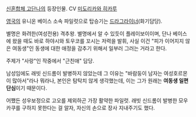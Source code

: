 [[신혼합체 고단나]]의 등장인물.
CV [[미도리카와 히카루]]

[[영국]]의 유니온 베이스 소속 파일럿으로 탑승기는 [[드라그라이너]](화기담당).

별명은 화려한(여성전용) 격추왕. 별명에서 알 수 있듯이 플레이보이이며, 단나 베이스에 왔을 때도 바로 하야시와 토우코를 꼬시는 저력을 발휘, 사실 이건 "피가 이어지지 않은 여동생"인 동생에 대한 애정을 감추기 위해서 일부러 그러는 거라고 한다.

주제가 "사랑"인 작중에서 "근친애" 담당.

남성임에도 래빗 신드롬이 발병하지 않았는데 그 이유는 "바람둥이 남자는 여성호르몬이 많아서"라나 뭐라나, 본인은 탐탁치 않게 생각했는데, 이는 그가 원래는 '''여동생 일편단심'''이기 때문이다.

어쨌든 성우보정으로 고오를 제외하곤 가장 활약한 파일럿. 래빗 신드롬이 발병한 모우카쿠를 구하지 못한다는 걸 알자, 자신의 손으로 장사 지내주기도 했다.
